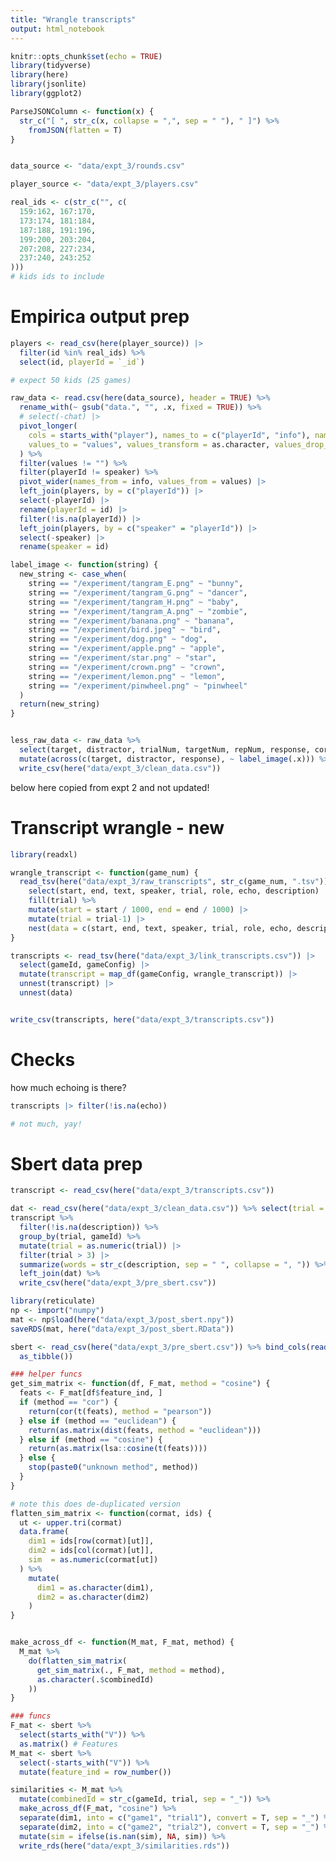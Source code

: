 ```yaml
---
title: "Wrangle transcripts"
output: html_notebook
---
```



```r
knitr::opts_chunk$set(echo = TRUE)
library(tidyverse)
library(here)
library(jsonlite)
library(ggplot2)

ParseJSONColumn <- function(x) {
  str_c("[ ", str_c(x, collapse = ",", sep = " "), " ]") %>%
    fromJSON(flatten = T)
}


data_source <- "data/expt_3/rounds.csv"

player_source <- "data/expt_3/players.csv"

real_ids <- c(str_c("", c(
  159:162, 167:170,
  173:174, 181:184,
  187:188, 191:196,
  199:200, 203:204,
  207:208, 227:234,
  237:240, 243:252
)))
# kids ids to include
```

# Empirica output prep

```r
players <- read_csv(here(player_source)) |>
  filter(id %in% real_ids) %>%
  select(id, playerId = `_id`)

# expect 50 kids (25 games)
```

```r
raw_data <- read.csv(here(data_source), header = TRUE) %>%
  rename_with(~ gsub("data.", "", .x, fixed = TRUE)) %>%
  # select(-chat) |>
  pivot_longer(
    cols = starts_with("player"), names_to = c("playerId", "info"), names_prefix = "player_", names_sep = "_",
    values_to = "values", values_transform = as.character, values_drop_na = T
  ) %>%
  filter(values != "") %>%
  filter(playerId != speaker) %>%
  pivot_wider(names_from = info, values_from = values) |>
  left_join(players, by = c("playerId")) |>
  select(-playerId) |>
  rename(playerId = id) |>
  filter(!is.na(playerId)) |>
  left_join(players, by = c("speaker" = "playerId")) |>
  select(-speaker) |>
  rename(speaker = id)

label_image <- function(string) {
  new_string <- case_when(
    string == "/experiment/tangram_E.png" ~ "bunny",
    string == "/experiment/tangram_G.png" ~ "dancer",
    string == "/experiment/tangram_H.png" ~ "baby",
    string == "/experiment/tangram_A.png" ~ "zombie",
    string == "/experiment/banana.png" ~ "banana",
    string == "/experiment/bird.jpeg" ~ "bird",
    string == "/experiment/dog.png" ~ "dog",
    string == "/experiment/apple.png" ~ "apple",
    string == "/experiment/star.png" ~ "star",
    string == "/experiment/crown.png" ~ "crown",
    string == "/experiment/lemon.png" ~ "lemon",
    string == "/experiment/pinwheel.png" ~ "pinwheel"
  )
  return(new_string)
}


less_raw_data <- raw_data %>%
  select(target, distractor, trialNum, targetNum, repNum, response, correct, time, listener = playerId, speaker, gameId) %>%
  mutate(across(c(target, distractor, response), ~ label_image(.x))) %>%
  write_csv(here("data/expt_3/clean_data.csv"))
```

below here copied from expt 2 and not updated!

# Transcript wrangle - new

```r
library(readxl)

wrangle_transcript <- function(game_num) {
  read_tsv(here("data/expt_3/raw_transcripts", str_c(game_num, ".tsv"))) |>
    select(start, end, text, speaker, trial, role, echo, description) |>
    fill(trial) %>%
    mutate(start = start / 1000, end = end / 1000) |>
    mutate(trial = trial-1) |>
    nest(data = c(start, end, text, speaker, trial, role, echo, description))
}

transcripts <- read_tsv(here("data/expt_3/link_transcripts.csv")) |> 
  select(gameId, gameConfig) |>
  mutate(transcript = map_df(gameConfig, wrangle_transcript)) |>
  unnest(transcript) |>
  unnest(data)


write_csv(transcripts, here("data/expt_3/transcripts.csv"))
```


# Checks

how much echoing is there?

```r
transcripts |> filter(!is.na(echo))

# not much, yay!
```


# Sbert data prep

```r
transcript <- read_csv(here("data/expt_3/transcripts.csv"))

dat <- read_csv(here("data/expt_3/clean_data.csv")) %>% select(trial = trialNum, gameId, target, distractor)
transcript %>%
  filter(!is.na(description)) %>%
  group_by(trial, gameId) %>%
  mutate(trial = as.numeric(trial)) |>
  filter(trial > 3) |>
  summarize(words = str_c(description, sep = " ", collapse = ", ")) %>%
  left_join(dat) %>%
  write_csv(here("data/expt_3/pre_sbert.csv"))
```

```r
library(reticulate)
np <- import("numpy")
mat <- np$load(here("data/expt_3/post_sbert.npy"))
saveRDS(mat, here("data/expt_3/post_sbert.RData"))
```

```r
sbert <- read_csv(here("data/expt_3/pre_sbert.csv")) %>% bind_cols(read_rds(here("data/expt_3/post_sbert.RData")) %>%
  as_tibble())

### helper funcs
get_sim_matrix <- function(df, F_mat, method = "cosine") {
  feats <- F_mat[df$feature_ind, ]
  if (method == "cor") {
    return(cor(t(feats), method = "pearson"))
  } else if (method == "euclidean") {
    return(as.matrix(dist(feats, method = "euclidean")))
  } else if (method == "cosine") {
    return(as.matrix(lsa::cosine(t(feats))))
  } else {
    stop(paste0("unknown method", method))
  }
}

# note this does de-duplicated version
flatten_sim_matrix <- function(cormat, ids) {
  ut <- upper.tri(cormat)
  data.frame(
    dim1 = ids[row(cormat)[ut]],
    dim2 = ids[col(cormat)[ut]],
    sim  = as.numeric(cormat[ut])
  ) %>%
    mutate(
      dim1 = as.character(dim1),
      dim2 = as.character(dim2)
    )
}


make_across_df <- function(M_mat, F_mat, method) {
  M_mat %>%
    do(flatten_sim_matrix(
      get_sim_matrix(., F_mat, method = method),
      as.character(.$combinedId)
    ))
}

### funcs
F_mat <- sbert %>%
  select(starts_with("V")) %>%
  as.matrix() # Features
M_mat <- sbert %>%
  select(-starts_with("V")) %>%
  mutate(feature_ind = row_number())

similarities <- M_mat %>%
  mutate(combinedId = str_c(gameId, trial, sep = "_")) %>%
  make_across_df(F_mat, "cosine") %>%
  separate(dim1, into = c("game1", "trial1"), convert = T, sep = "_") %>%
  separate(dim2, into = c("game2", "trial2"), convert = T, sep = "_") %>%
  mutate(sim = ifelse(is.nan(sim), NA, sim)) %>%
  write_rds(here("data/expt_3/similarities.rds"))
```
